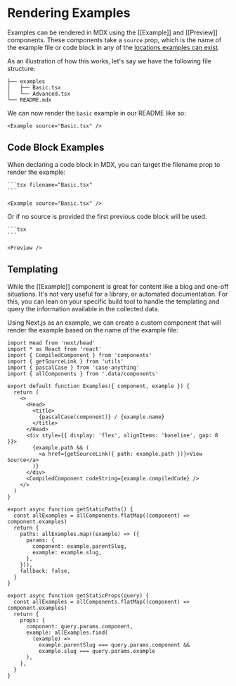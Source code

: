 # Rendering Examples

Examples can be rendered in MDX using the [[Example]] and [[Preview]] components. These components take a `source` prop, which is the name of the example file or code block in any of the [locations examples can exist](./01.writing.mdx).

As an illustration of how this works, let's say we have the following file structure:

```
├── examples
│   ├── Basic.tsx
│   └── Advanced.tsx
└── README.mdx
```

We can now render the `basic` example in our README like so:

```mdx
<Example source="Basic.tsx" />
```

## Code Block Examples

When declaring a code block in MDX, you can target the filename prop to render the example:

````mdx
```tsx filename="Basic.tsx"
```

<Example source="Basic.tsx" />
````

Or if no source is provided the first previous code block will be used.

````mdx
```tsx
```

<Preview />
````

## Templating

While the [[Example]] component is great for content like a blog and one-off situations. It's not very useful for a library, or automated documentation. For this, you can lean on your specific build tool to handle the templating and query the information available in the collected data.

Using Next.js as an example, we can create a custom component that will render the example based on the name of the example file:

```tsx filename="[example].tsx"
import Head from 'next/head'
import * as React from 'react'
import { CompiledComponent } from 'components'
import { getSourceLink } from 'utils'
import { pascalCase } from 'case-anything'
import { allComponents } from '.data/components'

export default function Examples({ component, example }) {
  return (
    <>
      <Head>
        <title>
          {pascalCase(component)} / {example.name}
        </title>
      </Head>
      <div style={{ display: 'flex', alignItems: 'baseline', gap: 8 }}>
        {example.path && (
          <a href={getSourceLink({ path: example.path })}>View Source</a>
        )}
      </div>
      <CompiledComponent codeString={example.compiledCode} />
    </>
  )
}

export async function getStaticPaths() {
  const allExamples = allComponents.flatMap((component) => component.examples)
  return {
    paths: allExamples.map((example) => ({
      params: {
        component: example.parentSlug,
        example: example.slug,
      },
    })),
    fallback: false,
  }
}

export async function getStaticProps(query) {
  const allExamples = allComponents.flatMap((component) => component.examples)
  return {
    props: {
      component: query.params.component,
      example: allExamples.find(
        (example) =>
          example.parentSlug === query.params.component &&
          example.slug === query.params.example
      ),
    },
  }
}
```
